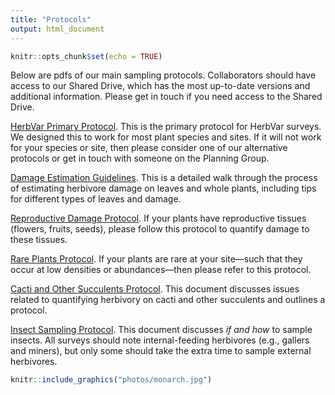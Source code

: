 ```yaml
---
title: "Protocols"
output: html_document
---
```


```r
knitr::opts_chunk$set(echo = TRUE)
```


Below are pdfs of our main sampling protocols. Collaborators should have access to our Shared Drive, which has the most up-to-date versions and additional information. Please get in touch if you need access to the Shared Drive.

[HerbVar Primary Protocol](protocols/Primary protocol for herbivory variability network.pdf). This is the primary protocol for HerbVar surveys. We designed this to work for most plant species and sites. If it will not work for your species or site, then please consider one of our alternative protocols or get in touch with someone on the Planning Group.  

[Damage Estimation Guidelines](protocols/HerbVar Damage Estimation Guidelines.pdf). This is a detailed walk through the process of estimating herbivore damage on leaves and whole plants, including tips for different types of leaves and damage.

[Reproductive Damage Protocol](protocols/HerbVar Reproductive Damage Protocol.pdf). If your plants have reproductive tissues (flowers, fruits, seeds), please follow this protocol to quantify damage to these tissues.

[Rare Plants Protocol](protocols/HerbVar Surveying low-density_low-abundance sites.pdf). If your plants are rare at your site---such that they occur at low densities or abundances---then please refer to this protocol.

[Cacti and Other Succulents Protocol](protocols/HerbVar Cactus and Succulent Protocol.pdf). This document discusses issues related to quantifying herbivory on cacti and other succulents and outlines a protocol. 

[Insect Sampling Protocol](protocols/HerbVar Herbivore sampling_ protocol.pdf). This document discusses *if and how* to sample insects. All surveys should note internal-feeding herbivores (e.g., gallers and miners), but only some should take the extra time to sample external herbivores.


```r
knitr::include_graphics("photos/monarch.jpg")
```